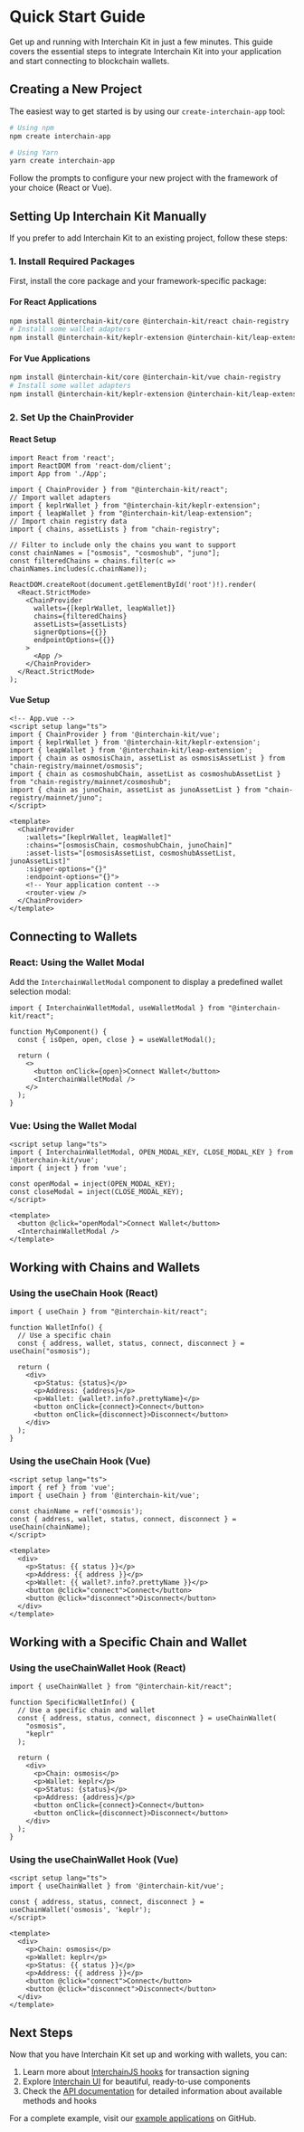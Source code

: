 # Quick Start Guide

Get up and running with Interchain Kit in just a few minutes. This guide covers the essential steps to integrate Interchain Kit into your application and start connecting to blockchain wallets.

## Creating a New Project

The easiest way to get started is by using our `create-interchain-app` tool:

```bash
# Using npm
npm create interchain-app

# Using Yarn
yarn create interchain-app
```

Follow the prompts to configure your new project with the framework of your choice (React or Vue).

## Setting Up Interchain Kit Manually

If you prefer to add Interchain Kit to an existing project, follow these steps:

### 1. Install Required Packages

First, install the core package and your framework-specific package:

#### For React Applications

```bash
npm install @interchain-kit/core @interchain-kit/react chain-registry
# Install some wallet adapters
npm install @interchain-kit/keplr-extension @interchain-kit/leap-extension
```

#### For Vue Applications

```bash
npm install @interchain-kit/core @interchain-kit/vue chain-registry
# Install some wallet adapters
npm install @interchain-kit/keplr-extension @interchain-kit/leap-extension
```

### 2. Set Up the ChainProvider

#### React Setup

```tsx
import React from 'react';
import ReactDOM from 'react-dom/client';
import App from './App';

import { ChainProvider } from "@interchain-kit/react";
// Import wallet adapters
import { keplrWallet } from "@interchain-kit/keplr-extension";
import { leapWallet } from "@interchain-kit/leap-extension";
// Import chain registry data
import { chains, assetLists } from "chain-registry";

// Filter to include only the chains you want to support
const chainNames = ["osmosis", "cosmoshub", "juno"];
const filteredChains = chains.filter(c => chainNames.includes(c.chainName));

ReactDOM.createRoot(document.getElementById('root')!).render(
  <React.StrictMode>
    <ChainProvider
      wallets={[keplrWallet, leapWallet]}
      chains={filteredChains}
      assetLists={assetLists}
      signerOptions={{}}
      endpointOptions={{}}
    >
      <App />
    </ChainProvider>
  </React.StrictMode>
);
```

#### Vue Setup

```vue
<!-- App.vue -->
<script setup lang="ts">
import { ChainProvider } from '@interchain-kit/vue';
import { keplrWallet } from '@interchain-kit/keplr-extension';
import { leapWallet } from '@interchain-kit/leap-extension';
import { chain as osmosisChain, assetList as osmosisAssetList } from "chain-registry/mainnet/osmosis";
import { chain as cosmoshubChain, assetList as cosmoshubAssetList } from "chain-registry/mainnet/cosmoshub";
import { chain as junoChain, assetList as junoAssetList } from "chain-registry/mainnet/juno";
</script>

<template>
  <ChainProvider 
    :wallets="[keplrWallet, leapWallet]"
    :chains="[osmosisChain, cosmoshubChain, junoChain]"
    :asset-lists="[osmosisAssetList, cosmoshubAssetList, junoAssetList]"
    :signer-options="{}"
    :endpoint-options="{}">
    <!-- Your application content -->
    <router-view />
  </ChainProvider>
</template>
```

## Connecting to Wallets

### React: Using the Wallet Modal

Add the `InterchainWalletModal` component to display a predefined wallet selection modal:

```tsx
import { InterchainWalletModal, useWalletModal } from "@interchain-kit/react";

function MyComponent() {
  const { isOpen, open, close } = useWalletModal();

  return (
    <>
      <button onClick={open}>Connect Wallet</button>
      <InterchainWalletModal />
    </>
  );
}
```

### Vue: Using the Wallet Modal

```vue
<script setup lang="ts">
import { InterchainWalletModal, OPEN_MODAL_KEY, CLOSE_MODAL_KEY } from '@interchain-kit/vue';
import { inject } from 'vue';

const openModal = inject(OPEN_MODAL_KEY);
const closeModal = inject(CLOSE_MODAL_KEY);
</script>

<template>
  <button @click="openModal">Connect Wallet</button>
  <InterchainWalletModal />
</template>
```

## Working with Chains and Wallets

### Using the useChain Hook (React)

```tsx
import { useChain } from "@interchain-kit/react";

function WalletInfo() {
  // Use a specific chain
  const { address, wallet, status, connect, disconnect } = useChain("osmosis");
  
  return (
    <div>
      <p>Status: {status}</p>
      <p>Address: {address}</p>
      <p>Wallet: {wallet?.info?.prettyName}</p>
      <button onClick={connect}>Connect</button>
      <button onClick={disconnect}>Disconnect</button>
    </div>
  );
}
```

### Using the useChain Hook (Vue)

```vue
<script setup lang="ts">
import { ref } from 'vue';
import { useChain } from '@interchain-kit/vue';

const chainName = ref('osmosis');
const { address, wallet, status, connect, disconnect } = useChain(chainName);
</script>

<template>
  <div>
    <p>Status: {{ status }}</p>
    <p>Address: {{ address }}</p>
    <p>Wallet: {{ wallet?.info?.prettyName }}</p>
    <button @click="connect">Connect</button>
    <button @click="disconnect">Disconnect</button>
  </div>
</template>
```

## Working with a Specific Chain and Wallet

### Using the useChainWallet Hook (React)

```tsx
import { useChainWallet } from "@interchain-kit/react";

function SpecificWalletInfo() {
  // Use a specific chain and wallet
  const { address, status, connect, disconnect } = useChainWallet(
    "osmosis",
    "keplr"
  );
  
  return (
    <div>
      <p>Chain: osmosis</p>
      <p>Wallet: keplr</p>
      <p>Status: {status}</p>
      <p>Address: {address}</p>
      <button onClick={connect}>Connect</button>
      <button onClick={disconnect}>Disconnect</button>
    </div>
  );
}
```

### Using the useChainWallet Hook (Vue)

```vue
<script setup lang="ts">
import { useChainWallet } from '@interchain-kit/vue';

const { address, status, connect, disconnect } = useChainWallet('osmosis', 'keplr');
</script>

<template>
  <div>
    <p>Chain: osmosis</p>
    <p>Wallet: keplr</p>
    <p>Status: {{ status }}</p>
    <p>Address: {{ address }}</p>
    <button @click="connect">Connect</button>
    <button @click="disconnect">Disconnect</button>
  </div>
</template>
```



## Next Steps

Now that you have Interchain Kit set up and working with wallets, you can:

1. Learn more about [InterchainJS hooks](https://docs.hyperweb.io/interchain-kit/hooks) for transaction signing
2. Explore [Interchain UI](https://github.com/hyperweb-io/interchain-ui) for beautiful, ready-to-use components
3. Check the [API documentation](https://docs.hyperweb.io/interchain-kit/api) for detailed information about available methods and hooks

For a complete example, visit our [example applications](https://github.com/hyperweb-io/interchain-kit/tree/main/examples) on GitHub.